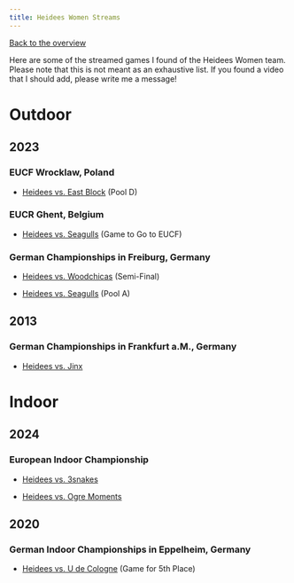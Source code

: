 ```yaml
---
title: Heidees Women Streams
---
```


[Back to the overview](/private/ultimate_frisbee.qmd)

Here are some of the streamed games I found of the Heidees Women team. Please note that this is not meant as an exhaustive list. If you found a video that I should add, please write me a message!

# Outdoor

## 2023

### EUCF Wrocklaw, Poland

-   [Heidees vs. East Block](https://www.youtube.com/watch?v=pAWNqqJxTl8){target="_blank"} (Pool D)

### EUCR Ghent, Belgium

-   [Heidees vs. Seagulls](https://www.youtube.com/watch?v=ZkuOYr85xQg){target="_blank"} (Game to Go to EUCF)

### German Championships in Freiburg, Germany

-   [Heidees vs. Woodchicas](https://www.youtube.com/watch?v=UlsdtM0T4dc){target="_blank"} (Semi-Final)

-   [Heidees vs. Seagulls](https://www.youtube.com/watch?v=zpEc_YPLq4M){target="_blank"} (Pool A)

## 2013

### German Championships in Frankfurt a.M., Germany

-   [Heidees vs. Jinx](https://www.youtube.com/watch?v=rwyM3SHc1x4){target="_blank"}

# Indoor

## 2024

### European Indoor Championship

-   [Heidees vs. 3snakes](https://www.youtube.com/watch?v=_cv4aoj9fbo){target="_blank"}

-   [Heidees vs. Ogre Moments](https://www.youtube.com/watch?v=h_Cjny40RD4){target="_blank"}

## 2020

### German Indoor Championships in Eppelheim, Germany

-   [Heidees vs. U de Cologne](https://www.youtube.com/watch?v=Nagmi9YtXLk){target="_blank"} (Game for 5th Place)
